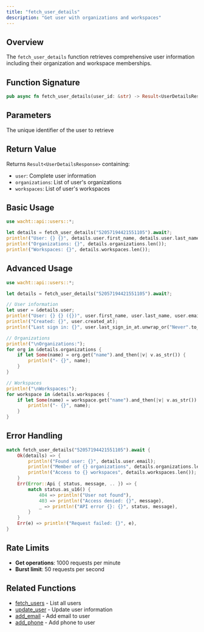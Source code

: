 ```yaml
---
title: "fetch_user_details"
description: "Get user with organizations and workspaces"
---
```


## Overview

The `fetch_user_details` function retrieves comprehensive user information including their organization and workspace memberships.

## Function Signature

```rust
pub async fn fetch_user_details(user_id: &str) -> Result<UserDetailsResponse>
```

## Parameters

<ParamField path="user_id" type="&str" required>
  The unique identifier of the user to retrieve
</ParamField>

## Return Value

Returns `Result<UserDetailsResponse>` containing:
- `user`: Complete user information
- `organizations`: List of user's organizations
- `workspaces`: List of user's workspaces

## Basic Usage

```rust
use wacht::api::users::*;

let details = fetch_user_details("52057194421551105").await?;
println!("User: {} {}", details.user.first_name, details.user.last_name);
println!("Organizations: {}", details.organizations.len());
println!("Workspaces: {}", details.workspaces.len());
```

## Advanced Usage

```rust
use wacht::api::users::*;

let details = fetch_user_details("52057194421551105").await?;

// User information
let user = &details.user;
println!("User: {} {} ({})", user.first_name, user.last_name, user.email);
println!("Created: {}", user.created_at);
println!("Last sign in: {}", user.last_sign_in_at.unwrap_or("Never".to_string()));

// Organizations
println!("\nOrganizations:");
for org in &details.organizations {
    if let Some(name) = org.get("name").and_then(|v| v.as_str()) {
        println!("- {}", name);
    }
}

// Workspaces
println!("\nWorkspaces:");
for workspace in &details.workspaces {
    if let Some(name) = workspace.get("name").and_then(|v| v.as_str()) {
        println!("- {}", name);
    }
}
```

## Error Handling

```rust
match fetch_user_details("52057194421551105").await {
    Ok(details) => {
        println!("Found user: {}", details.user.email);
        println!("Member of {} organizations", details.organizations.len());
        println!("Access to {} workspaces", details.workspaces.len());
    }
    Err(Error::Api { status, message, .. }) => {
        match status.as_u16() {
            404 => println!("User not found"),
            403 => println!("Access denied: {}", message),
            _ => println!("API error {}: {}", status, message),
        }
    }
    Err(e) => println!("Request failed: {}", e),
}
```

## Rate Limits

- **Get operations**: 1000 requests per minute
- **Burst limit**: 50 requests per second

## Related Functions

- [fetch_users](fetch-users) - List all users
- [update_user](update-user) - Update user information
- [add_email](add-email) - Add email to user
- [add_phone](add-phone) - Add phone to user
